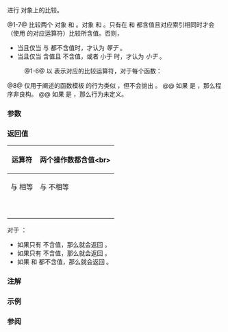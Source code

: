 {{title|1=operator==, !=, &lt;, &lt;=, &gt;, &gt;=, &lt;=&gt;{{small|(std::variant)}}}}
{{cpp/utility/variant/navbar}}
{{dcl begin}}
{{dcl header|variant}}
{{dcl|num=1|since=c++17|1=
template&lt; class... Types &gt;
constexpr bool operator==( const std::variant&lt;Types...&gt;&amp; lhs,
                           const std::variant&lt;Types...&gt;&amp; rhs );
}}
{{dcl|num=2|since=c++17|1=
template&lt; class... Types &gt;
constexpr bool operator!=( const std::variant&lt;Types...&gt;&amp; lhs,
                           const std::variant&lt;Types...&gt;&amp; rhs );
}}
{{dcl|num=3|since=c++17|
template&lt; class... Types &gt;
constexpr bool operator&lt;( const std::variant&lt;Types...&gt;&amp; lhs,
                          const std::variant&lt;Types...&gt;&amp; rhs );
}}
{{dcl|num=4|since=c++17|
template&lt; class... Types &gt;
constexpr bool operator&gt;( const std::variant&lt;Types...&gt;&amp; lhs,
                          const std::variant&lt;Types...&gt;&amp; rhs );
}}
{{dcl|num=5|since=c++17|1=
template&lt; class... Types &gt;
constexpr bool operator&lt;=( const std::variant&lt;Types...&gt;&amp; lhs,
                           const std::variant&lt;Types...&gt;&amp; rhs );
}}
{{dcl|num=6|since=c++17|1=
template&lt; class... Types &gt;
constexpr bool operator&gt;=( const std::variant&lt;Types...&gt;&amp; lhs,
                           const std::variant&lt;Types...&gt;&amp; rhs );
}}
{{dcl|num=7|since=c++20|1=
template&lt; class... Types &gt;
constexpr std::common_comparison_category_t
              &lt;std::compare_three_way_result_t&lt;Types&gt;...&gt;
    operator&lt;=&gt;( const std::variant&lt;Types...&gt;&amp; lhs,
                 const std::variant&lt;Types...&gt;&amp; rhs );
}}
{{dcl h|辅助函数模板}}
{{dcla|num=8|expos=yes|
template&lt; std::size_t I, class... Types &gt;
constexpr const std::variant_alternative_t&lt;I, std::variant&lt;Types...&gt;&gt;&amp;
    GET( const variant&lt;Types...&gt;&amp; v );
}}
{{dcl end}}

进行 {{lc|std::variant}} 对象上的比较。

@1-7@ 比较两个 {{lc|std::variant}} 对象 {{c|lhs}} 和 {{c|rhs}}。对象 {{c|lhs}} 和 {{c|rhs}}。只有在 {{c|lhs}} 和 {{c|rhs}} 都含值且对应索引相同时才会（使用 {{tt|T}} 的对应运算符）比较所含值。否则，
* 当且仅当 {{c|lhs}} 与 {{c|rhs}} 都不含值时，才认为 {{c|lhs}} ''等于'' {{c|rhs}}。
* 当且仅当 {{c|rhs}} 含值且 {{c|lhs}} 不含值，或者 {{c|lhs.index()}} 小于 {{c|rhs.index()}} 时，才认为 {{c|lhs}} ''小于'' {{c|rhs}}。

:@1-6@ 以 {{c|@}} 表示对应的比较运算符，对于每个函数：
{{rev begin}}
{{rev|until=c++26|
如果对应的表达式 {{box|{{tti|GET}}{{sep}}{{c/core|&lt;I&gt;(lhs) @}}{{nbspt}}{{tti|GET}}{{sep}}{{c/core|&lt;I&gt;(rhs)}}}} 对于某些 {{c|I}} 值非良构或它的结果不可转换到 {{c/core|bool}}，那么程序非良构。
}}
{{rev|since=c++26|
{{cpp/enable if|对应的表达式 {{box|{{tti|GET}}{{sep}}{{c/core|&lt;I&gt;(lhs) @}}{{nbspt}}{{tti|GET}}{{sep}}{{c/core|&lt;I&gt;(rhs)}}}} 对于所有 {{c|I}} 值良构且它的结果可转换到 {{c/core|bool}} }}。
}}
{{rev end}}

@8@ 仅用于阐述的函数模板 {{tti|GET}} 的行为类似 {{rlpt|get|std::get{{petty|(std::variant)}}}}，但不会抛出 {{lc|std::bad_variant_access}}。
@@ 如果 {{c|I &lt; sizeof...(Types)}} 是 {{c|false}}，那么程序非良构。
@@ 如果 {{c|1=I == v.index()}} 是 {{c|false}}，那么行为未定义。

===参数===
{{par begin}}
{{par|lhs,rhs|要比较的变体}}
{{par end}}

===返回值===
{|class="wikitable" style="text-align: center; word-break: keep-all;"
!rowspan=2|{{nbsp|2}}运算符{{nbsp|2}}
!colspan=2|两个操作数都含值&lt;br&gt;{{normal|{{small|（设 {{c|I}} 为 {{c|lhs.index()}}，{{c|J}} 为 {{c|rhs.index()}}）}}}}
!rowspan=2|{{c|lhs}} 或 {{c|rhs}} 不含值&lt;br&gt;{{normal|{{small|（设 {{c|lhs_empty}} 为 {{c|lhs.valueless_by_exception()}}，{{c|rhs_empty}} 为 {{c|rhs.valueless_by_exception()}}）}}}}
|-
!{{c|I}} 与 {{c|J}} 相等
!{{c|I}} 与 {{c|J}} 不相等
|-
|{{co|1===}}
|{{box|{{tti|GET}}{{sep}}{{c/core|1=&lt;I&gt;(lhs) ==}}{{nbspt}}{{tti|GET}}{{sep}}{{c/core|&lt;I&gt;(rhs)}}}}
|{{c|false}}
|{{c|lhs_empty &amp;&amp; rhs_empty}}
|-
|{{co|1=!=}}
|{{box|{{tti|GET}}{{sep}}{{c/core|1=&lt;I&gt;(lhs) !=}}{{nbspt}}{{tti|GET}}{{sep}}{{c/core|&lt;I&gt;(rhs)}}}}
|{{c|true}}
|{{c|1=lhs_empty != rhs_empty}}
|-
|{{co|&lt;}}
|{{box|{{tti|GET}}{{sep}}{{c/core|&lt;I&gt;(lhs) &lt;}}{{nbspt}}{{tti|GET}}{{sep}}{{c/core|&lt;I&gt;(rhs)}}}}
|{{c|lhs.index() &lt; rhs.index()}}
|{{c|lhs_empty &amp;&amp; !rhs_empty}}
|-
|{{co|&gt;}}
|{{box|{{tti|GET}}{{sep}}{{c/core|&lt;I&gt;(lhs) &gt;}}{{nbspt}}{{tti|GET}}{{sep}}{{c/core|&lt;I&gt;(rhs)}}}}
|{{c|lhs.index() &gt; rhs.index()}}
|{{c|!lhs_empty &amp;&amp; rhs_empty}}
|-
|{{co|1=&lt;=}}
|{{box|{{tti|GET}}{{sep}}{{c/core|1=&lt;I&gt;(lhs) &lt;=}}{{nbspt}}{{tti|GET}}{{sep}}{{c/core|&lt;I&gt;(rhs)}}}}
|{{c|lhs.index() &lt; rhs.index()}}
|{{c|lhs_empty}}
|-
|{{co|1=&gt;=}}
|{{box|{{tti|GET}}{{sep}}{{c/core|1=&lt;I&gt;(lhs) &gt;=}}{{nbspt}}{{tti|GET}}{{sep}}{{c/core|&lt;I&gt;(rhs)}}}}
|{{c|lhs.index() &gt; rhs.index()}}
|{{c|rhs_empty}}
|-
|{{co|1=&lt;=&gt;}}
|{{box|{{tti|GET}}{{sep}}{{c/core|1=&lt;I&gt;(lhs) &lt;=&gt;}}{{nbspt}}{{tti|GET}}{{sep}}{{c/core|&lt;I&gt;(rhs)}}}}
|{{c|1=lhs.index() &lt;=&gt; rhs.index()}}
|见下文
|}

对于 {{c/core|1=operator&lt;=&gt;}}：
* 如果只有 {{c|lhs}} 不含值，那么就会返回 {{ltt|cpp/utility/compare/strong_ordering|std::strong_ordering::less}}。
* 如果只有 {{c|rhs}} 不含值，那么就会返回 {{ltt|cpp/utility/compare/strong_ordering|std::strong_ordering::greater}}。
* 如果 {{c|lhs}} 和 {{c|rhs}} 都不含值，那么就会返回 {{ltt|cpp/utility/compare/strong_ordering|std::strong_ordering::equal}}。

===注解===
{{feature test macro|__cpp_lib_constrained_equality|受约束的 {{lc|std::variant}} 相关比较运算符|value=202403L|std=C++26}}

===示例===
{{example
|code=
#include &lt;iostream&gt;
#include &lt;string&gt;
#include &lt;variant&gt;

int main()
{
    std::cout &lt;&lt; std::boolalpha;
    std::string cmp;
    bool result;
    
    auto print2 = [&amp;cmp, &amp;result](const auto&amp; lhs, const auto&amp; rhs)
    {
        std::cout &lt;&lt; lhs &lt;&lt; ' ' &lt;&lt; cmp &lt;&lt; ' ' &lt;&lt; rhs &lt;&lt; " : " &lt;&lt; result &lt;&lt; '\n';
    };
    
    std::variant&lt;int, std::string&gt; v1, v2;
    
    std::cout &lt;&lt; "operator==\n";
    {
        cmp = "==";
        
        // 默认为 v1 = 0, v2 = 0;
        result = v1 == v2; // true
        std::visit(print2, v1, v2);
        
        v1 = v2 = 1;
        result = v1 == v2; // true
        std::visit(print2, v1, v2);
        
        v2 = 2;
        result = v1 == v2; // false
        std::visit(print2, v1, v2);
        
        v1 = "A";
        result = v1 == v2; // false: v1.index == 1, v2.index == 0
        std::visit(print2, v1, v2);
        
        v2 = "B";
        result = v1 == v2; // false
        std::visit(print2, v1, v2);
        
        v2 = "A";
        result = v1 == v2; // true
        std::visit(print2, v1, v2);
    }
    
    std::cout &lt;&lt; "operator&lt;\n";
    {
        cmp = "&lt;";
        
        v1 = v2 = 1;
        result = v1 &lt; v2; // false
        std::visit(print2, v1, v2);
        
        v2 = 2;
        result = v1 &lt; v2; // true
        std::visit(print2, v1, v2);
        
        v1 = 3;
        result = v1 &lt; v2; // false
        std::visit(print2, v1, v2);
        
        v1 = "A"; v2 = 1;
        result = v1 &lt; v2; // false: v1.index == 1, v2.index == 0
        std::visit(print2, v1, v2);
        
        v1 = 1; v2 = "A";
        result = v1 &lt; v2; // true: v1.index == 0, v2.index == 1
        std::visit(print2, v1, v2);
        
        v1 = v2 = "A";
        result = v1 &lt; v2; // false
        std::visit(print2, v1, v2);
        
        v2 = "B";
        result = v1 &lt; v2; // true
        std::visit(print2, v1, v2);
        
        v1 = "C";
        result = v1 &lt; v2; // false
        std::visit(print2, v1, v2);
    }
    
    {
        std::variant&lt;int, std::string&gt; v1;
        std::variant&lt;std::string, int&gt; v2;
    //  v1 == v2; // 编译错误：没有已知转换
    }
    
    // TODO：C++20 用于变体的三路比较运算符 &lt;=&gt;
}
|output=
operator==
0 == 0 : true
1 == 1 : true
1 == 2 : false
A == 2 : false
A == B : false
A == A : true
operator&lt;
1 &lt; 1 : false
1 &lt; 2 : true
3 &lt; 2 : false
A &lt; 1 : false
1 &lt; A : true
A &lt; A : false
A &lt; B : true
C &lt; B : false
}}

===参阅===
{{dsc begin}}
{{dsc inc|cpp/utility/optional/dsc operator cmp}}
{{dsc end}}

{{langlinks|en|es|ja|ru}}
